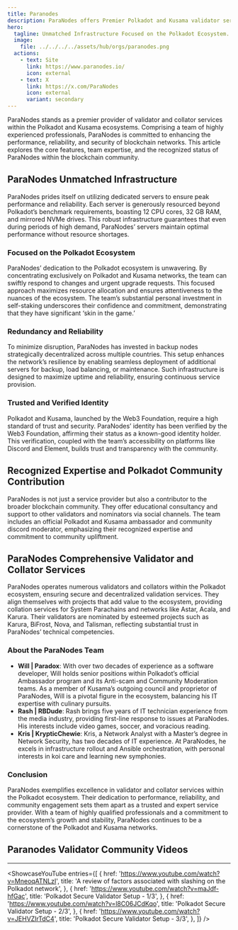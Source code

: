 ```yaml
---
title: Paranodes
description: ParaNodes offers Premier Polkadot and Kusama validator services, ensuring performance, reliability, and community engagement with dedicated servers and expert team.
hero:
  tagline: Unmatched Infrastructure Focused on the Polkadot Ecosystem.
  image: 
    file: ../../../../assets/hub/orgs/paranodes.png
  actions:
    - text: Site
      link: https://www.paranodes.io/
      icon: external
    - text: X
      link: https://x.com/ParaNodes
      icon: external
      variant: secondary
---
```



ParaNodes stands as a premier provider of validator and collator services within the Polkadot and Kusama ecosystems. Comprising a team of highly experienced professionals, ParaNodes is committed to enhancing the performance, reliability, and security of blockchain networks. This article explores the core features, team expertise, and the recognized status of ParaNodes within the blockchain community.

## ParaNodes Unmatched Infrastructure
ParaNodes prides itself on utilizing dedicated servers to ensure peak performance and reliability. Each server is generously resourced beyond Polkadot’s benchmark requirements, boasting 12 CPU cores, 32 GB RAM, and mirrored NVMe drives. This robust infrastructure guarantees that even during periods of high demand, ParaNodes’ servers maintain optimal performance without resource shortages.

### Focused on the Polkadot Ecosystem
ParaNodes’ dedication to the Polkadot ecosystem is unwavering. By concentrating exclusively on Polkadot and Kusama networks, the team can swiftly respond to changes and urgent upgrade requests. This focused approach maximizes resource allocation and ensures attentiveness to the nuances of the ecosystem. The team’s substantial personal investment in self-staking underscores their confidence and commitment, demonstrating that they have significant ‘skin in the game.’

### Redundancy and Reliability
To minimize disruption, ParaNodes has invested in backup nodes strategically decentralized across multiple countries. This setup enhances the network’s resilience by enabling seamless deployment of additional servers for backup, load balancing, or maintenance. Such infrastructure is designed to maximize uptime and reliability, ensuring continuous service provision.

### Trusted and Verified Identity
Polkadot and Kusama, launched by the Web3 Foundation, require a high standard of trust and security. ParaNodes’ identity has been verified by the Web3 Foundation, affirming their status as a known-good identity holder. This verification, coupled with the team’s accessibility on platforms like Discord and Element, builds trust and transparency with the community.

## Recognized Expertise and Polkadot Community Contribution
ParaNodes is not just a service provider but also a contributor to the broader blockchain community. They offer educational consultancy and support to other validators and nominators via social channels. The team includes an official Polkadot and Kusama ambassador and community discord moderator, emphasizing their recognized expertise and commitment to community upliftment.

## ParaNodes Comprehensive Validator and Collator Services
ParaNodes operates numerous validators and collators within the Polkadot ecosystem, ensuring secure and decentralized validation services. They align themselves with projects that add value to the ecosystem, providing collation services for System Parachains and networks like Astar, Acala, and Karura. Their validators are nominated by esteemed projects such as Karura, BiFrost, Nova, and Talisman, reflecting substantial trust in ParaNodes’ technical competencies.

### About the ParaNodes Team
- **Will | Paradox**: With over two decades of experience as a software developer, Will holds senior positions within Polkadot’s official Ambassador program and its Anti-scam and Community Moderation teams. As a member of Kusama’s outgoing council and proprietor of ParaNodes, Will is a pivotal figure in the ecosystem, balancing his IT expertise with culinary pursuits.
- **Rash | RBDude**: Rash brings five years of IT technician experience from the media industry, providing first-line response to issues at ParaNodes. His interests include video games, soccer, and voracious reading.
- **Kris | KrypticChewie**: Kris, a Network Analyst with a Master’s degree in Network Security, has two decades of IT experience. At ParaNodes, he excels in infrastructure rollout and Ansible orchestration, with personal interests in koi care and learning new symphonies.

### Conclusion
ParaNodes exemplifies excellence in validator and collator services within the Polkadot ecosystem. Their dedication to performance, reliability, and community engagement sets them apart as a trusted and expert service provider. With a team of highly qualified professionals and a commitment to the ecosystem’s growth and stability, ParaNodes continues to be a cornerstone of the Polkadot and Kusama networks.

## Paranodes Validator Community Videos
----------------
<ShowcaseYouTube
  entries={[
          {
      href: 'https://www.youtube.com/watch?v=MneoqATNLzI',
      title: 'A review of factors associated with slashing on the Polkadot network',
     },
               {
      href: 'https://www.youtube.com/watch?v=maJdf-hfGac',
      title: 'Polkadot Secure Validator Setup - 1/3',
     },
                    {
      href: 'https://www.youtube.com/watch?v=l8C06JCdKqo',
      title: 'Polkadot Secure Validator Setup - 2/3',
     },
                         {
      href: 'https://www.youtube.com/watch?v=JEHVZIrTdC4',
      title: 'Polkadot Secure Validator Setup - 3/3',
     },
  ]}
/>